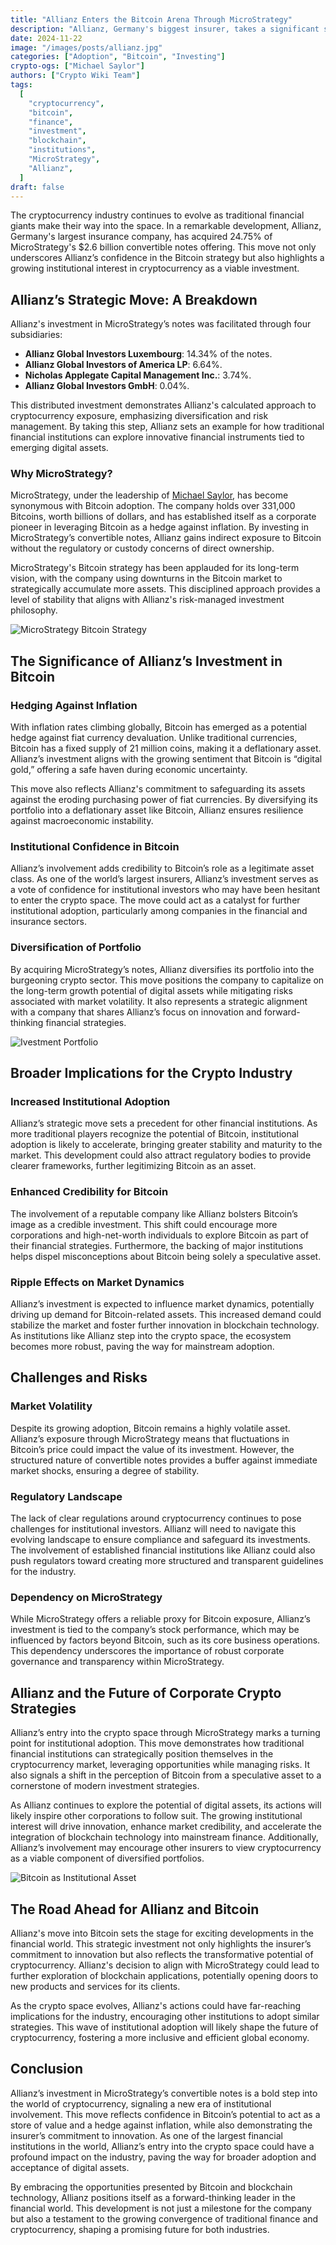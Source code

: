 ```yaml
---
title: "Allianz Enters the Bitcoin Arena Through MicroStrategy"
description: "Allianz, Germany's biggest insurer, takes a significant step into the cryptocurrency space by acquiring 24.75% of MicroStrategy's $2.6 billion notes. This move is a game-changer for the crypto industry."
date: 2024-11-22
image: "/images/posts/allianz.jpg"
categories: ["Adoption", "Bitcoin", "Investing"]
crypto-ogs: ["Michael Saylor"]
authors: ["Crypto Wiki Team"]
tags:
  [
    "cryptocurrency",
    "bitcoin",
    "finance",
    "investment",
    "blockchain",
    "institutions",
    "MicroStrategy",
    "Allianz",
  ]
draft: false
---
```


The cryptocurrency industry continues to evolve as traditional financial giants make their way into the space. In a remarkable development, Allianz, Germany's largest insurance company, has acquired 24.75% of MicroStrategy's $2.6 billion convertible notes offering. This move not only underscores Allianz’s confidence in the Bitcoin strategy but also highlights a growing institutional interest in cryptocurrency as a viable investment.

## Allianz’s Strategic Move: A Breakdown

Allianz's investment in MicroStrategy’s notes was facilitated through four subsidiaries:

- **Allianz Global Investors Luxembourg**: 14.34% of the notes.
- **Allianz Global Investors of America LP**: 6.64%.
- **Nicholas Applegate Capital Management Inc.**: 3.74%.
- **Allianz Global Investors GmbH**: 0.04%.

This distributed investment demonstrates Allianz's calculated approach to cryptocurrency exposure, emphasizing diversification and risk management. By taking this step, Allianz sets an example for how traditional financial institutions can explore innovative financial instruments tied to emerging digital assets.

### Why MicroStrategy?

MicroStrategy, under the leadership of [Michael Saylor](/crypto-ogs/michael-saylor), has become synonymous with Bitcoin adoption. The company holds over 331,000 Bitcoins, worth billions of dollars, and has established itself as a corporate pioneer in leveraging Bitcoin as a hedge against inflation. By investing in MicroStrategy’s convertible notes, Allianz gains indirect exposure to Bitcoin without the regulatory or custody concerns of direct ownership.

MicroStrategy's Bitcoin strategy has been applauded for its long-term vision, with the company using downturns in the Bitcoin market to strategically accumulate more assets. This disciplined approach provides a level of stability that aligns with Allianz's risk-managed investment philosophy.

![MicroStrategy Bitcoin Strategy](/images/posts/michael-saylor.png)

## The Significance of Allianz’s Investment in Bitcoin

### Hedging Against Inflation

With inflation rates climbing globally, Bitcoin has emerged as a potential hedge against fiat currency devaluation. Unlike traditional currencies, Bitcoin has a fixed supply of 21 million coins, making it a deflationary asset. Allianz’s investment aligns with the growing sentiment that Bitcoin is “digital gold,” offering a safe haven during economic uncertainty.

This move also reflects Allianz's commitment to safeguarding its assets against the eroding purchasing power of fiat currencies. By diversifying its portfolio into a deflationary asset like Bitcoin, Allianz ensures resilience against macroeconomic instability.

### Institutional Confidence in Bitcoin

Allianz’s involvement adds credibility to Bitcoin’s role as a legitimate asset class. As one of the world’s largest insurers, Allianz’s investment serves as a vote of confidence for institutional investors who may have been hesitant to enter the crypto space. The move could act as a catalyst for further institutional adoption, particularly among companies in the financial and insurance sectors.

### Diversification of Portfolio

By acquiring MicroStrategy’s notes, Allianz diversifies its portfolio into the burgeoning crypto sector. This move positions the company to capitalize on the long-term growth potential of digital assets while mitigating risks associated with market volatility. It also represents a strategic alignment with a company that shares Allianz’s focus on innovation and forward-thinking financial strategies.

![Ivestment Portfolio](/images/posts/investing.jpg)

## Broader Implications for the Crypto Industry

### Increased Institutional Adoption

Allianz’s strategic move sets a precedent for other financial institutions. As more traditional players recognize the potential of Bitcoin, institutional adoption is likely to accelerate, bringing greater stability and maturity to the market. This development could also attract regulatory bodies to provide clearer frameworks, further legitimizing Bitcoin as an asset.

### Enhanced Credibility for Bitcoin

The involvement of a reputable company like Allianz bolsters Bitcoin’s image as a credible investment. This shift could encourage more corporations and high-net-worth individuals to explore Bitcoin as part of their financial strategies. Furthermore, the backing of major institutions helps dispel misconceptions about Bitcoin being solely a speculative asset.

### Ripple Effects on Market Dynamics

Allianz’s investment is expected to influence market dynamics, potentially driving up demand for Bitcoin-related assets. This increased demand could stabilize the market and foster further innovation in blockchain technology. As institutions like Allianz step into the crypto space, the ecosystem becomes more robust, paving the way for mainstream adoption.

## Challenges and Risks

### Market Volatility

Despite its growing adoption, Bitcoin remains a highly volatile asset. Allianz’s exposure through MicroStrategy means that fluctuations in Bitcoin’s price could impact the value of its investment. However, the structured nature of convertible notes provides a buffer against immediate market shocks, ensuring a degree of stability.

### Regulatory Landscape

The lack of clear regulations around cryptocurrency continues to pose challenges for institutional investors. Allianz will need to navigate this evolving landscape to ensure compliance and safeguard its investments. The involvement of established financial institutions like Allianz could also push regulators toward creating more structured and transparent guidelines for the industry.

### Dependency on MicroStrategy

While MicroStrategy offers a reliable proxy for Bitcoin exposure, Allianz’s investment is tied to the company’s stock performance, which may be influenced by factors beyond Bitcoin, such as its core business operations. This dependency underscores the importance of robust corporate governance and transparency within MicroStrategy.

## Allianz and the Future of Corporate Crypto Strategies

Allianz’s entry into the crypto space through MicroStrategy marks a turning point for institutional adoption. This move demonstrates how traditional financial institutions can strategically position themselves in the cryptocurrency market, leveraging opportunities while managing risks. It also signals a shift in the perception of Bitcoin from a speculative asset to a cornerstone of modern investment strategies.

As Allianz continues to explore the potential of digital assets, its actions will likely inspire other corporations to follow suit. The growing institutional interest will drive innovation, enhance market credibility, and accelerate the integration of blockchain technology into mainstream finance. Additionally, Allianz’s involvement may encourage other insurers to view cryptocurrency as a viable component of diversified portfolios.

![Bitcoin as Institutional Asset](/images/posts/bitcoin-neon.jpg)

## The Road Ahead for Allianz and Bitcoin

Allianz's move into Bitcoin sets the stage for exciting developments in the financial world. This strategic investment not only highlights the insurer’s commitment to innovation but also reflects the transformative potential of cryptocurrency. Allianz's decision to align with MicroStrategy could lead to further exploration of blockchain applications, potentially opening doors to new products and services for its clients.

As the crypto space evolves, Allianz's actions could have far-reaching implications for the industry, encouraging other institutions to adopt similar strategies. This wave of institutional adoption will likely shape the future of cryptocurrency, fostering a more inclusive and efficient global economy.

## Conclusion

Allianz’s investment in MicroStrategy’s convertible notes is a bold step into the world of cryptocurrency, signaling a new era of institutional involvement. This move reflects confidence in Bitcoin’s potential to act as a store of value and a hedge against inflation, while also demonstrating the insurer’s commitment to innovation. As one of the largest financial institutions in the world, Allianz’s entry into the crypto space could have a profound impact on the industry, paving the way for broader adoption and acceptance of digital assets.

By embracing the opportunities presented by Bitcoin and blockchain technology, Allianz positions itself as a forward-thinking leader in the financial world. This development is not just a milestone for the company but also a testament to the growing convergence of traditional finance and cryptocurrency, shaping a promising future for both industries.
